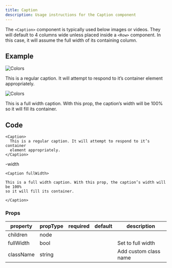```yaml
---
title: Caption
description: Usage instructions for the Caption component
---
```


<PageDescription>

The `<Caption>` component is typically used below images or videos. They will
default to 4 columns wide unless placed inside a `<Row>` component. In this
case, it will assume the full width of its containing column.

</PageDescription>

## Example

<Title>Normal</Title>

![Colors](images/colors.jpg)

<Caption>
  This is a regular caption. It will attempt to respond to it’s container
  element appropriately.
</Caption>

<Title>Full-width</Title>

![Colors](images/colors.jpg)

<Caption fullWidth>
  This is a full width caption. With this prop, the caption’s width will be 100%
  so it will fill its container.
</Caption>

## Code

<Title>Normal</Title>

```mdx path=components/Caption/Caption.js src= https://github.com/freight-trust/gatsby-workspace/tree/main/packages/freight-trust-gatsby-workspace/src/components/Caption
<Caption>
  This is a regular caption. It will attempt to respond to it’s container
  element appropriately.
</Caption>
```

<Title>Full</Title>-width

```mdx path=components/Caption/Caption.js src= https://github.com/freight-trust/gatsby-workspace/tree/main/packages/freight-trust-gatsby-workspace/src/components/Caption
<Caption fullWidth>

This is a full width caption. With this prop, the caption’s width will be 100%
so it will fill its container.

</Caption>
```

### Props

| property  | propType | required | default | description           |
| --------- | -------- | -------- | ------- | --------------------- |
| children  | node     |          |         |                       |
| fullWidth | bool     |          |         | Set to full width     |
| className | string   |          |         | Add custom class name |

